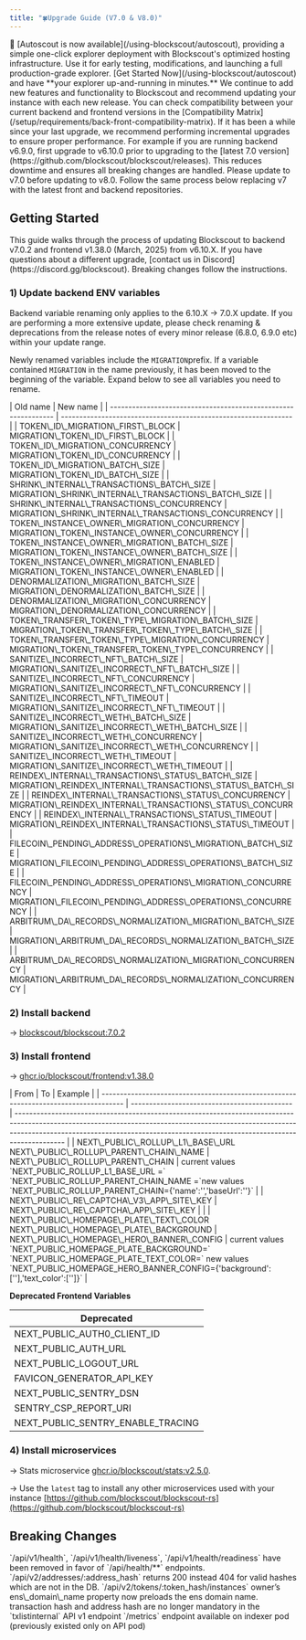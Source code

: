 ```yaml
---
title: "🍀Upgrade Guide (V7.0 & V8.0)"
---
```


<Tip>
🚗 [Autoscout is now available](/using-blockscout/autoscout), providing a simple one-click explorer deployment with Blockscout's optimized hosting infrastructure. Use it for early testing, modifications, and launching a full production-grade explorer. [Get Started Now](/using-blockscout/autoscout) and have **your explorer up-and-running in minutes.**

</Tip>

<Info>
We continue to add new features and functionality to Blockscout and recommend updating your instance with each new release. You can check compatibility between your current backend and frontend versions in the [Compatibility Matrix](/setup/requirements/back-front-compatibility-matrix).

</Info>

<Warning>
If it has been a while since your last upgrade, we recommend performing incremental upgrades to ensure proper performance. For example if you are running backend v6.9.0, first upgrade to v6.10.0 prior to upgrading to the [latest 7.0 version](https://github.com/blockscout/blockscout/releases). This reduces downtime and ensures all breaking changes are handled. Please update to v7.0 before updating to v8.0. Follow the same process below replacing v7 with the latest front and backend repositories.

</Warning>

## Getting Started

<Tip>
This guide walks through the process of updating Blockscout to backend v7.0.2 and frontend v1.38.0 (March, 2025) from v6.10.X. If you have questions about a different upgrade, [contact us in Discord](https://discord.gg/blockscout). Breaking changes follow the instructions.

</Tip>

### 1) Update backend ENV variables

<Warning>
Backend variable renaming only applies to the 6.10.X -> 7.0.X update. If you are performing a more extensive update, please check renaming & deprecations from the release notes of every minor release (6.8.0, 6.9.0 etc) within your update range.

</Warning>

Newly renamed variables include the `MIGRATION`prefix. If a variable contained `MIGRATION` in the name previously, it has been moved to the beginning of the variable. Expand below to see all variables you need to rename.

<Accordion title="Backend Renamed Variables">
| Old name                                                       | New name                                                        |
| -------------------------------------------------------------- | --------------------------------------------------------------- |
| TOKEN\_ID\_MIGRATION\_FIRST\_BLOCK                             | MIGRATION\_TOKEN\_ID\_FIRST\_BLOCK                              |
| TOKEN\_ID\_MIGRATION\_CONCURRENCY                              | MIGRATION\_TOKEN\_ID\_CONCURRENCY                               |
| TOKEN\_ID\_MIGRATION\_BATCH\_SIZE                              | MIGRATION\_TOKEN\_ID\_BATCH\_SIZE                               |
| SHRINK\_INTERNAL\_TRANSACTIONS\_BATCH\_SIZE                    | MIGRATION\_SHRINK\_INTERNAL\_TRANSACTIONS\_BATCH\_SIZE          |
| SHRINK\_INTERNAL\_TRANSACTIONS\_CONCURRENCY                    | MIGRATION\_SHRINK\_INTERNAL\_TRANSACTIONS\_CONCURRENCY          |
| TOKEN\_INSTANCE\_OWNER\_MIGRATION\_CONCURRENCY                 | MIGRATION\_TOKEN\_INSTANCE\_OWNER\_CONCURRENCY                  |
| TOKEN\_INSTANCE\_OWNER\_MIGRATION\_BATCH\_SIZE                 | MIGRATION\_TOKEN\_INSTANCE\_OWNER\_BATCH\_SIZE                  |
| TOKEN\_INSTANCE\_OWNER\_MIGRATION\_ENABLED                     | MIGRATION\_TOKEN\_INSTANCE\_OWNER\_ENABLED                      |
| DENORMALIZATION\_MIGRATION\_BATCH\_SIZE                        | MIGRATION\_DENORMALIZATION\_BATCH\_SIZE                         |
| DENORMALIZATION\_MIGRATION\_CONCURRENCY                        | MIGRATION\_DENORMALIZATION\_CONCURRENCY                         |
| TOKEN\_TRANSFER\_TOKEN\_TYPE\_MIGRATION\_BATCH\_SIZE           | MIGRATION\_TOKEN\_TRANSFER\_TOKEN\_TYPE\_BATCH\_SIZE            |
| TOKEN\_TRANSFER\_TOKEN\_TYPE\_MIGRATION\_CONCURRENCY           | MIGRATION\_TOKEN\_TRANSFER\_TOKEN\_TYPE\_CONCURRENCY            |
| SANITIZE\_INCORRECT\_NFT\_BATCH\_SIZE                          | MIGRATION\_SANITIZE\_INCORRECT\_NFT\_BATCH\_SIZE                |
| SANITIZE\_INCORRECT\_NFT\_CONCURRENCY                          | MIGRATION\_SANITIZE\_INCORRECT\_NFT\_CONCURRENCY                |
| SANITIZE\_INCORRECT\_NFT\_TIMEOUT                              | MIGRATION\_SANITIZE\_INCORRECT\_NFT\_TIMEOUT                    |
| SANITIZE\_INCORRECT\_WETH\_BATCH\_SIZE                         | MIGRATION\_SANITIZE\_INCORRECT\_WETH\_BATCH\_SIZE               |
| SANITIZE\_INCORRECT\_WETH\_CONCURRENCY                         | MIGRATION\_SANITIZE\_INCORRECT\_WETH\_CONCURRENCY               |
| SANITIZE\_INCORRECT\_WETH\_TIMEOUT                             | MIGRATION\_SANITIZE\_INCORRECT\_WETH\_TIMEOUT                   |
| REINDEX\_INTERNAL\_TRANSACTIONS\_STATUS\_BATCH\_SIZE           | MIGRATION\_REINDEX\_INTERNAL\_TRANSACTIONS\_STATUS\_BATCH\_SIZE |
| REINDEX\_INTERNAL\_TRANSACTIONS\_STATUS\_CONCURRENCY           | MIGRATION\_REINDEX\_INTERNAL\_TRANSACTIONS\_STATUS\_CONCURRENCY |
| REINDEX\_INTERNAL\_TRANSACTIONS\_STATUS\_TIMEOUT               | MIGRATION\_REINDEX\_INTERNAL\_TRANSACTIONS\_STATUS\_TIMEOUT     |
| FILECOIN\_PENDING\_ADDRESS\_OPERATIONS\_MIGRATION\_BATCH\_SIZE | MIGRATION\_FILECOIN\_PENDING\_ADDRESS\_OPERATIONS\_BATCH\_SIZE  |
| FILECOIN\_PENDING\_ADDRESS\_OPERATIONS\_MIGRATION\_CONCURRENCY | MIGRATION\_FILECOIN\_PENDING\_ADDRESS\_OPERATIONS\_CONCURRENCY  |
| ARBITRUM\_DA\_RECORDS\_NORMALIZATION\_MIGRATION\_BATCH\_SIZE   | MIGRATION\_ARBITRUM\_DA\_RECORDS\_NORMALIZATION\_BATCH\_SIZE    |
| ARBITRUM\_DA\_RECORDS\_NORMALIZATION\_MIGRATION\_CONCURRENCY   | MIGRATION\_ARBITRUM\_DA\_RECORDS\_NORMALIZATION\_CONCURRENCY    |

</Accordion>

### 2) Install backend

-> [blockscout/blockscout:7.0.2](https://hub.docker.com/layers/blockscout/blockscout/7.0.2/images/sha256-b846205631b5bf525022c7d15d076fe0fcbf627e00e03b8285aeccffed3ad145)

### 3) Install frontend

-> [ghcr.io/blockscout/frontend:v1.38.0](https://github.com/blockscout/frontend/pkgs/container/frontend/365117431?tag=v1.38.0)

<Accordion title="Frontend Variable Updates">
| From                                                                                 | To                                           | Example                                                                                                                                                                                                                                                 |
| ------------------------------------------------------------------------------------ | -------------------------------------------- | ------------------------------------------------------------------------------------------------------------------------------------------------------------------------------------------------------------------------------------------------------- |
| NEXT\_PUBLIC\_ROLLUP\_L1\_BASE\_URL NEXT\_PUBLIC\_ROLLUP\_PARENT\_CHAIN\_NAME        | NEXT\_PUBLIC\_ROLLUP\_PARENT\_CHAIN          | current values `NEXT_PUBLIC_ROLLUP_L1_BASE_URL =<L1-url>` `NEXT_PUBLIC_ROLLUP_PARENT_CHAIN_NAME =<chain-name>`new values `NEXT_PUBLIC_ROLLUP_PARENT_CHAIN={'name':'<chain-name>','baseUrl':'<L1-url>'}`                                                 |
| NEXT\_PUBLIC\_RE\_CAPTCHA\_V3\_APP\_SITE\_KEY                                        | NEXT\_PUBLIC\_RE\_CAPTCHA\_APP\_SITE\_KEY    |                                                                                                                                                                                                                                                         |
| NEXT\_PUBLIC\_HOMEPAGE\_PLATE\_TEXT\_COLOR NEXT\_PUBLIC\_HOMEPAGE\_PLATE\_BACKGROUND | NEXT\_PUBLIC\_HOMEPAGE\_HERO\_BANNER\_CONFIG | current values `NEXT_PUBLIC_HOMEPAGE_PLATE_BACKGROUND=<my-background>` `NEXT_PUBLIC_HOMEPAGE_PLATE_TEXT_COLOR=<my-text-color>` new values `NEXT_PUBLIC_HOMEPAGE_HERO_BANNER_CONFIG={'background':['<my-background>'],'text_color':['<my-text-color>']}` |

**Deprecated Frontend Variables**

| Deprecated                            |
| ------------------------------------- |
| NEXT\_PUBLIC\_AUTH0\_CLIENT\_ID       |
| NEXT\_PUBLIC\_AUTH\_URL               |
| NEXT\_PUBLIC\_LOGOUT\_URL             |
| FAVICON\_GENERATOR\_API\_KEY          |
| NEXT\_PUBLIC\_SENTRY\_DSN             |
| SENTRY\_CSP\_REPORT\_URI              |
| NEXT\_PUBLIC\_SENTRY\_ENABLE\_TRACING |

</Accordion>

### 4) Install microservices

-> Stats microservice [ghcr.io/blockscout/stats:v2.5.0](https://github.com/blockscout/blockscout-rs/pkgs/container/stats/353347284?tag=v2.5.0).

-> Use the `latest` tag to install any other microservices used with your instance [https://github.com/blockscout/blockscout-rs](https://github.com/blockscout/blockscout-rs)

## Breaking Changes

<Warning>
`/api/v1/health`, `/api/v1/health/liveness`, `/api/v1/health/readiness` have been removed in favor of `/api/health/**` endpoints.

</Warning>

<Warning>
`/api/v2/addresses/:address_hash` returns 200 instead 404 for valid hashes which are not in the DB.

</Warning>

<Warning>
`/api/v2/tokens/:token_hash/instances` owner’s ens\_domain\_name property now preloads the ens domain name.

</Warning>

<Warning>
transaction hash and address hash are no longer mandatory in the `txlistinternal` API v1 endpoint

</Warning>

<Warning>
`/metrics` endpoint available on indexer pod (previously existed only on API pod)

</Warning>


